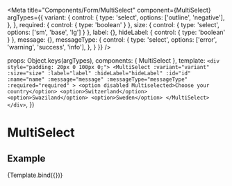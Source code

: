 
<Meta
  title="Components/Form/MultiSelect"
  component={MultiSelect}
  argTypes={{
    variant: {
      control: {
        type: 'select',
        options: ['outline', 'negative'],
      },
    },
    required:   { control: { type: 'boolean' } },
    size: { control: { type: 'select', options: ['sm', 'base', 'lg'] } },
    label: {},
    hideLabel:   { control: { type: 'boolean' } },
    message: {},
    messageType: {
      control: {
        type: 'select',
        options: ['error', 'warning', 'success', 'info'],
      },
    }
  }}
/>

  props: Object.keys(argTypes),
  components: { MultiSelect },
  template: `
    <div style="padding: 20px 0 100px 0;">
      <MultiSelect
        :variant="variant"
        :size="size"
        :label="label"
        :hideLabel="hideLabel"
        :id="id"
        :name="name"
        :message="message"
        :messageType="messageType"
        :required="required"
      >
        <option disabled Multiselected>Choose your country</option>
        <option>Switzerland</option>
        <option>Swaziland</option>
        <option>Sweden</option>
      </MultiSelect>
    </div>
  `,
})

# MultiSelect

## Example

<Canvas>
  <Story
    name="Example"
    args={{
      variant: 'outline',
      size: 'base',
      label: 'Label',
      hideLabel: false,
      name: 'select-name',
      id:'select-id'
    }}
  >
    {Template.bind({})}
  </Story>
</Canvas>

<ArgsTable story="Example" />

<!-- ## Select negative type

- `input--negative` for standard textareas on dark background

<Canvas style={{ backgroundColor: '#2f4356' }}>
  <div class="select">
    <select
      id="select-id"
      name="select-name"
      class="input--outline input--base input--negative"
    >
      <option>Choose your country</option>
      <option>Switzerland</option>
      <option>Swaziland</option>
      <option>Sweden</option>
    </select>
    <div class="select__icon">
      <svg role="presentation" aria-hidden="true" viewBox="0 0 24 24">
        <path
          d="m5.706 10.015 6.669 3.85 6.669-3.85.375.649-7.044 4.067-7.044-4.067z"
        ></path>
      </svg>
    </div>
  </div>
</Canvas>

## Select disabled state

- `input--disabled` or `disabled state on the input` to add the disabled style

<Canvas>
  <div class="select">
    <select
      id="select-id"
      name="select-name"
      class="input--outline input--base input--disabled"
    >
      <option>Choose your country</option>
      <option>Switzerland</option>
      <option>Swaziland</option>
      <option>Sweden</option>
    </select>
    <div class="select__icon">
      <svg role="presentation" aria-hidden="true" viewBox="0 0 24 24">
        <path
          d="m5.706 10.015 6.669 3.85 6.669-3.85.375.649-7.044 4.067-7.044-4.067z"
        ></path>
      </svg>
    </div>
  </div>
</Canvas>

## Sizes

For size variations, the following css classes are built:

- `input--sm` for small inputs
- `input--base` for standard size
- `input--lg` for large inputs

<Canvas>
  <div class="select">
    <select
      id="select-0"
      name="select-name"
      class="input--outline input--sm"
    >
      <option>Small</option>
    </select>
    <div class="select__icon">
      <svg role="presentation" aria-hidden="true" viewBox="0 0 24 24">
        <path
          d="m5.706 10.015 6.669 3.85 6.669-3.85.375.649-7.044 4.067-7.044-4.067z"
        ></path>
      </svg>
    </div>
  </div>
</Canvas>

<Canvas>
  <div class="select">
    <select
      id="select-0"
      name="select-name"
      class="input--outline input--base"
    >
      <option>Default</option>
    </select>
    <div class="select__icon">
      <svg role="presentation" aria-hidden="true" viewBox="0 0 24 24">
        <path
          d="m5.706 10.015 6.669 3.85 6.669-3.85.375.649-7.044 4.067-7.044-4.067z"
        ></path>
      </svg>
    </div>
  </div>
</Canvas>

<Canvas>
  <div class="select">
    <select
      id="select-0"
      name="select-name"
      class="input--outline input--lg"
    >
      <option>Large</option>
    </select>
    <div class="select__icon">
      <svg role="presentation" aria-hidden="true" viewBox="0 0 24 24">
        <path
          d="m5.706 10.015 6.669 3.85 6.669-3.85.375.649-7.044 4.067-7.044-4.067z"
        ></path>
      </svg>
    </div>
  </div>
</Canvas>


## Required select

If the select is mandatory:
- a `required` attribute is added to the input element
- an asterisk is displayed right after the label. This can be done by adding a `text--asterisk` class on the label element:

<Canvas>
<div class="form__group__select">
  <label for="select-id" class="text--base text--asterisk">
    Label
  </label>
  <div class="select">
    <select
      id="select-id"
      name="select-name"
      class="input--outline input--base"
    >
      <option disabled="disabled" selected="selected">
        Choose your country
      </option>
      <option>Switzerland</option>
      <option>Swaziland</option>
      <option>Sweden</option>
    </select>
    <div class="select__icon">
      <svg role="presentation" aria-hidden="true" viewBox="0 0 24 24">
        <path
          d="m5.706 10.015 6.669 3.85 6.669-3.85.375.649-7.044 4.067-7.044-4.067z"
        ></path>
      </svg>
    </div>
  </div>
</div>
</Canvas>

## Messages

If the select has error, an `input--error` class is added to the input element. Additionally
a `badge badge--sm badge--error` element wraps the error message, right after the input element:

<Canvas>
<div class="form__group__select">
  <label for="select-id" class="text--base text--asterisk">
    Label
  </label>
  <div class="select">
    <select
      id="select-id"
      name="select-name"
      class="input--outline input--base input--error"
    >
      <option disabled="disabled" selected="selected">
        Choose your country
      </option>
      <option>Switzerland</option>
      <option>Swaziland</option>
      <option>Sweden</option>
    </select>
    <div class="select__icon">
      <svg role="presentation" aria-hidden="true" viewBox="0 0 24 24">
        <path
          d="m5.706 10.015 6.669 3.85 6.669-3.85.375.649-7.044 4.067-7.044-4.067z"
        ></path>
      </svg>
    </div>
  </div>
  <div class="badge badge--sm badge--error">
    This field is required
  </div>
</div>
</Canvas> -->
